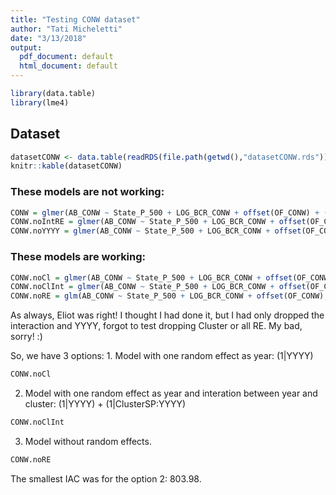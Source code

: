 ```yaml
---
title: "Testing CONW dataset"
author: "Tati Micheletti"
date: "3/13/2018"
output:
  pdf_document: default
  html_document: default
---
```


```r
library(data.table)
library(lme4)
```

## Dataset

```r
datasetCONW <- data.table(readRDS(file.path(getwd(),"datasetCONW.rds")))
knitr::kable(datasetCONW)
```

### These models are not working:
```r
CONW = glmer(AB_CONW ~ State_P_500 + LOG_BCR_CONW + offset(OF_CONW) + (1|ClusterSP) + (1|YYYY) + (1|ClusterSP:YYYY), family="poisson", data=datasetCONW)
CONW.noIntRE = glmer(AB_CONW ~ State_P_500 + LOG_BCR_CONW + offset(OF_CONW) + (1|ClusterSP) + (1|YYYY), family="poisson", data=datasetCONW)
CONW.noYYYY = glmer(AB_CONW ~ State_P_500 + LOG_BCR_CONW + offset(OF_CONW) + (1|ClusterSP), family="poisson", data=datasetCONW)
```

### These models are working:
```r
CONW.noCl = glmer(AB_CONW ~ State_P_500 + LOG_BCR_CONW + offset(OF_CONW) + (1|YYYY), family="poisson", data=datasetCONW)
CONW.noClInt = glmer(AB_CONW ~ State_P_500 + LOG_BCR_CONW + offset(OF_CONW) + (1|YYYY) + (1|ClusterSP:YYYY), family="poisson", data=datasetCONW)
CONW.noRE = glm(AB_CONW ~ State_P_500 + LOG_BCR_CONW + offset(OF_CONW), family="poisson", data=datasetCONW)
```

As always, Eliot was right! I thought I had done it, but I had only dropped the interaction and YYYY, forgot to test dropping Cluster or all RE. My bad, sorry! :)

So, we have 3 options:
1. Model with one random effect as year: (1|YYYY)
```r
CONW.noCl
```

2. Model with one random effect as year and interation between year and cluster: (1|YYYY) + (1|ClusterSP:YYYY)
```r
CONW.noClInt
```

3. Model without random effects.
```r
CONW.noRE
```

The smallest IAC was for the option 2: 803.98.

